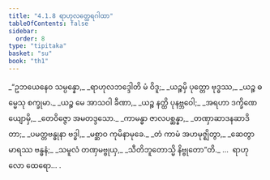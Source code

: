 ```yaml
---
title: "4.1.8 ရာဟုလတ္ထေရဂါထာ"
tableOfContents: false
sidebar:
  order: 8
type: "tipitaka"
basket: "su"
book: "th1"
---
```



<DynamicBreadcrumb />

<Division number="295" book="th1" e="ch" v="19" p="271">

<Paragraph number="538" type="verses" book="th1">
_“ဥဘယေနေဝ သမ္ပန္နော,_  
_ရာဟုလဘဒ္ဒေါတိ မံ ဝိဒူ;_  
_ယဉ္စမှိ ပုတ္တော ဗုဒ္ဓဿ,_  
_ယဉ္စ ဓမ္မေသု စက္ခုမာ._  

</Paragraph>

</Division>
<Division number="296" book="th1" e="ch" v="19" p="271">

<Paragraph number="539" type="verses" book="th1">
_ယဉ္စ မေ အာသဝါ ခီဏာ,_  
_ယဉ္စ နတ္ထိ ပုနဗ္ဘဝေါ;_  
_အရဟာ ဒက္ခိဏေယျောမှိ,_  
_တေဝိဇ္ဇော အမတဒ္ဒသော._  

</Paragraph>

</Division>
<Division number="297" book="th1" e="ch" v="19" p="272">

<Paragraph number="540" type="verses" book="th1">
_ကာမန္ဓာ ဇာလပစ္ဆန္နာ,_  
_တဏှာဆာဒနဆာဒိတာ;_  
_ပမတ္တဗန္ဓုနာ ဗဒ္ဓါ,_  
_မစ္ဆာဝ ကုမိနာမုခေ._  

</Paragraph>

</Division>
<Division number="298" book="th1" e="ch" v="19" p="272">

<Paragraph number="541" type="verses" book="th1">
_တံ ကာမံ အဟမုဇ္ဈိတွာ,_  
_ဆေတွာ မာရဿ ဗန္ဓနံ;_  
_သမူလံ တဏှမဗ္ဗုယှ,_  
_သီတိဘူတောသ္မိ နိဗ္ဗုတော”တိ._  


</Paragraph>
</Division>

<Paragraph number="542" type="center" book="th1">
…  ရာဟုလော ထေရော… .
</Paragraph>
